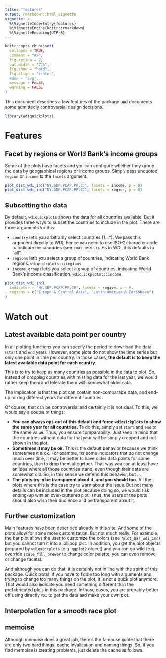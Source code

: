 ```yaml
---
title: "features"
output: rmarkdown::html_vignette
vignette: >
  %\VignetteIndexEntry{features}
  %\VignetteEngine{knitr::rmarkdown}
  %\VignetteEncoding{UTF-8}
---
```


```r
knitr::opts_chunk$set(
  collapse = TRUE,
  comment = "#>",
  fig.retina = 2,
  out.width = "70%",
  fig.show = "hold",
  fig.align = "center",
  #dev = "svg",
  message = FALSE,
  warning = FALSE
)
```

This document describes a few features of the package and documents some
admittedly controversial design decisions.

```r
library(wdiquickplots)
```


# Features

## Facet by regions or World Bank's income groups

Some of the plots have facets and you can configure whether they group the data
by geographical regions or income groups. Simply pass unquoted `region` or 
`income` to the `facets` argument.

```r
plot_dist_wdi_ind("NY.GDP.PCAP.PP.CD", facets = income, p = 0)
plot_dist_wdi_ind("NY.GDP.PCAP.PP.CD", facets = region, p = 0)
```

## Subsetting the data

By default, `wdiquickplots` shows the data for all countries available. But it 
provides three ways to subset the countries to include in the plot. There are
three arguments for this:

- `country` let's you arbitrarily select countries (1...*). We pass this 
  argument directly to WDI, hence you need to use ISO-2 character code to 
  indicate the countries (see `?WDI::WDI()`). As in WDI, this defaults to "all".
- `regions` let's you select a group of countries, indicating World Bank 
  regions. `wdiquickplots:::regions`
- `income_groups` let's you select a group of countries, indicating World 
  Bank's income classification. `wdiquickplots:::income`

```r
plot_dist_wdi_ind(
  indicator = "NY.GDP.PCAP.PP.CD", facets = region, p = 0, 
  regions = c("Europe & Central Asia", "Latin America & Caribbean")
)
```


# Watch out

## Latest available data point per country

In all plotting functions you can specify the period to download the data
(`start` and `end` year). However, some plots do not show the time series but
only one point in time per country. In those cases, **the default is to keep the
latest available data point for each country**.

This is to try to keep as many countries as possible in the data to plot.
So, instead of dropping countries with missing data for the last year, we would 
rather keep them and tolerate them with somewhat older data.

The implication is that the plot can contain non-comparable data, and
end-up mixing different years for different countries.

Of course, that can be controversial and certainly it is not ideal. To this, we
would say a couple of things:

- **You can always opt-out of this default and force `wdiquickplots` to show 
  the same year for all countries.**
  To do this, simply set `start` and `end` to the same value. Thus, you ensure 
  comparability. Just keep in mind that the countries without data for that 
  year will be simply dropped and not shown in the plot.
- **Sometimes it may be ok.**
  This is the default behavior because we think sometimes it is ok. For example,
  for some indicators that do not change much over time, it may be better to
  have older data points for some countries, than to drop them altogether. That
  way you can at least have an idea where all those countries stand, even though
  their data are somewhat old. So, in this sense we defend this behavior, but
  ...
- **The plots try to be transparent about it, and you should too.**
  All the plots where this is the case try to warn about the issue. But not many 
  details can be included in the plot because doing so, we would risk ending-up
  with an over-cluttered plot. Thus, the users of the plots should also warn
  their audience and be transparent about it.
  
## Further customization

Main features have been described already in this site. And some of the plots
allow for some more customization. But not much really. For example, the bar 
plot allows the user to customize the colors (see `?plot_bar_wdi_ind`) but you 
cannot turn it into a lollipop plot. In addition, you get the plot objects 
prepared by `wdiquickplots` (e.g. `ggplot2` object) and you can go wild (e.g.
override `scale_fill_brewer` to change color palette, you can even remove or
change facets).

And although you can do that, it is certainly not in line with the spirit of
this package. Quick plots!, if you have to fiddle too long with arguments and
trying to change too many things on the plot, it is not a quick plot anymore.
That would also indicate you need something different than the prefabricated
plots in this package. In those cases, you are probably better off using
directly `WDI` to get the data and make your own plot.

## Interpolation for a smooth race plot



## memoise

Although memoise does a great job, there's the famouse quote that there are only
two hard things, cache invalidation and naming things. So, if you find memoise is creating problems, just delete the cache as follows.
